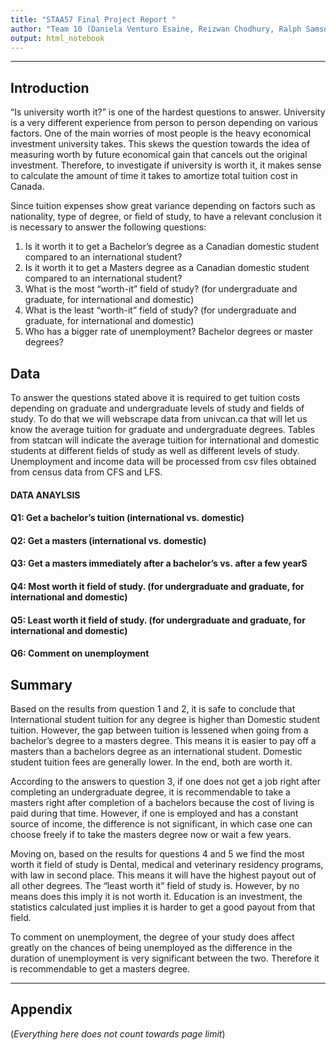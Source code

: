 ```yaml
---
title: "STAA57 Final Project Report "
author: "Team 10 (Daniela Venturo Esaine, Reizwan Chodhury, Ralph Samson Lal, Xiaotong Ye)"
output: html_notebook
---
```



***

<!-- 
(everything below in here is an .html comment)

Instructions: 
- Use typical structure of data analysis report, w/ sections:
    + Introduction
    + Data
    + Analysis
    + Summary
    + Appendix (optional)
- Report should be 5 pages MAX (when compiled/knit as pdf)
- Appendix does not count towards page limit
- Put all your data in a separate "./data/" sub-folder 
- Submit compressed project folder 
- You submissions should be reproducible (i.e. I should be able to   
  re-compile your report with a click of the Preview/Knit button) 

-->

## Introduction 

"Is university worth it?" is one of the hardest questions to answer. University is a very different experience from person to person depending on various factors. One of the main worries of most people is the heavy economical investment university takes. This skews the question towards the idea of measuring worth by future economical gain that cancels out the original investment. Therefore, to investigate if university is worth it, it makes sense to calculate the amount of time it takes to amortize total tuition cost in Canada.

Since tuition expenses show great variance depending on factors such as nationality, type of degree, or field of study, to have a relevant conclusion it is necessary to answer the following questions:

1. Is it worth it to get a Bachelor's degree as a Canadian domestic student compared to an international student?
2. Is it worth it to get a Masters degree as a Canadian domestic student compared to an international student?
3. What is the most "worth-it" field of study? (for undergraduate and graduate, for international and domestic)
4. What is the least "worth-it" field of study? (for undergraduate and graduate, for international and domestic)
5. Who has a bigger rate of unemployment? Bachelor degrees or master degrees?

## Data 

To answer the questions stated above it is required to get tuition costs depending on graduate and undergraduate levels of study and fields of study. To do that we will webscrape data from univcan.ca that will let us know the average tuition for graduate and undergraduate degrees. Tables from statcan will indicate the average tuition for international and domestic students at different fields of study as well as different levels of study. Unemployment and income data will be processed from csv files obtained from census data from CFS and LFS. 

#### DATA ANAYLSIS

#### Q1: Get a bachelor's tuition (international vs. domestic)

#### Q2: Get a masters (international vs. domestic)

#### Q3: Get a masters immediately after a bachelor's vs. after a few yearS

#### Q4: Most worth it field of study. (for undergraduate and graduate, for international and domestic)

#### Q5: Least worth it field of study. (for undergraduate and graduate, for international and domestic)

#### Q6: Comment on unemployment

## Summary 

Based on the results from question 1 and 2, it is safe to conclude that International student tuition for any degree is higher than Domestic student tuition. However, the gap between tuition is lessened when going from a bachelor's degree to a masters degree. This means it is easier to pay off a masters than a bachelors degree as an international student. Domestic student tuition fees are generally lower. In the end, both are worth it.

According to the answers to question 3, if one does not get a job right after completing an undergraduate degree, it is recommendable to take a masters right after completion of a bachelors because the cost of living is paid during that time. However, if one is employed and has a constant source of income, the difference is not significant, in which case one can choose freely if to take the masters degree now or wait a few years.

Moving on, based on the results for questions 4 and 5 we find the most worth it field of study is Dental, medical and veterinary residency programs, with law in second place. This means it will have the highest payout out of all other degrees. The "least worth it" field of study is. However, by no means does this imply it is not worth it. Education is an investment, the statistics calculated just implies it is harder to get a good payout from that field.

To comment on unemployment, the degree of your study does affect greatly on the chances of being unemployed as the difference in the duration of unemployment is very significant between the two. Therefore it is recommendable to get a masters degree.


***  

## Appendix 

(*Everything here does not count towards page limit*)


